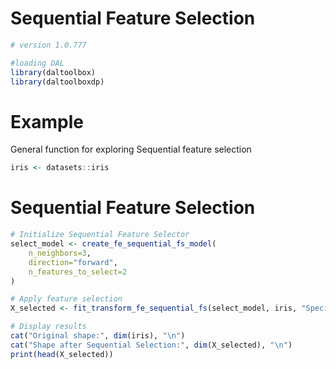 # Sequential Feature Selection

```r

# version 1.0.777

#loading DAL
library(daltoolbox) 
library(daltoolboxdp)
```

# Example
General function for exploring Sequential feature selection

```r
iris <- datasets::iris
```

# Sequential Feature Selection

```r
# Initialize Sequential Feature Selector
select_model <- create_fe_sequential_fs_model(
    n_neighbors=3, 
    direction="forward", 
    n_features_to_select=2
)

# Apply feature selection
X_selected <- fit_transform_fe_sequential_fs(select_model, iris, "Species")

# Display results
cat("Original shape:", dim(iris), "\n")
cat("Shape after Sequential Selection:", dim(X_selected), "\n")
print(head(X_selected))
```
